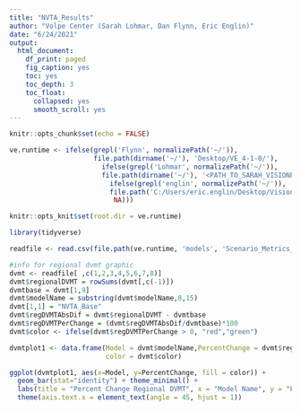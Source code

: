 ```yaml
---
title: "NVTA_Results"
author: "Volpe Center (Sarah Lohmar, Dan Flynn, Eric Englin)"
date: "6/24/2021"
output:
  html_document:
    df_print: paged
    fig_caption: yes
    toc: yes
    toc_depth: 3
    toc_float:
      collapsed: yes
      smooth_scroll: yes
---
```


```r
knitr::opts_chunk$set(echo = FALSE)

ve.runtime <- ifelse(grepl('Flynn', normalizePath('~/')), 
                     file.path(dirname('~/'), 'Desktop/VE_4-1-0/'),
                       ifelse(grepl('Lohmar', normalizePath('~/')), 
                       file.path(dirname('~/'), '<PATH_TO_SARAH_VISIONEVAL>'),
                         ifelse(grepl('englin', normalizePath('~/')), 
                         file.path('C:/Users/eric.englin/Desktop/VisionEval/4_04_v3/'),
                          NA)))

knitr::opts_knit$set(root.dir = ve.runtime)

library(tidyverse)

```


```r
readfile <- read.csv(file.path(ve.runtime, 'models', 'Scenario_Metrics_Marea.csv'))

#info for regional dvmt graphic 
dvmt <- readfile[ ,c(1,2,3,4,5,6,7,8)]
dvmt$regionalDVMT = rowSums(dvmt[,c(-1)])
dvmtbase = dvmt[1,9]
dvmt$modelName = substring(dvmt$modelName,8,15)
dvmt[1,1] = "NVTA_Base"
dvmt$regDVMTAbsDif = dvmt$regionalDVMT - dvmtbase
dvmt$regDVMTPerChange = (dvmt$regDVMTAbsDif/dvmtbase)*100
dvmt$color <- ifelse(dvmt$regDVMTPerChange > 0, "red","green")

dvmtplot1 <- data.frame(Model = dvmt$modelName,PercentChange = dvmt$regDVMTPerChange, 
                        color = dvmt$color)

ggplot(dvmtplot1, aes(x=Model, y=PercentChange, fill = color)) + 
  geom_bar(stat="identity") + theme_minimal() +
  labs(title = "Percent Change Regional DVMT", x = "Model Name", y = "Percent Change")+
  theme(axis.text.x = element_text(angle = 45, hjust = 1))

```